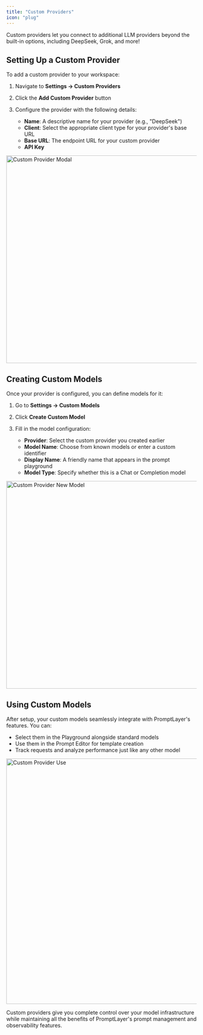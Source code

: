 ```yaml
---
title: "Custom Providers"
icon: "plug"
---
```


Custom providers let you connect to additional LLM providers beyond the built-in options, including DeepSeek, Grok, and more!

## Setting Up a Custom Provider

To add a custom provider to your workspace:

1. Navigate to **Settings → Custom Providers**
2. Click the **Add Custom Provider** button
3. Configure the provider with the following details:

   - **Name**: A descriptive name for your provider (e.g., "DeepSeek")
   - **Client**: Select the appropriate client type for your provider's base URL
   - **Base URL**: The endpoint URL for your custom provider
   - **API Key**

<img src="/images/custom-provider-modal.png" alt="Custom Provider Modal" width="550" />

## Creating Custom Models

Once your provider is configured, you can define models for it:

1. Go to **Settings → Custom Models**
2. Click **Create Custom Model**
3. Fill in the model configuration:

   - **Provider**: Select the custom provider you created earlier
   - **Model Name**: Choose from known models or enter a custom identifier
   - **Display Name**: A friendly name that appears in the prompt playground
   - **Model Type**: Specify whether this is a Chat or Completion model

<img src="/images/custom-provider-new-model.png" alt="Custom Provider New Model" width="550" />

## Using Custom Models

After setup, your custom models seamlessly integrate with PromptLayer's features. You can:

- Select them in the Playground alongside standard models
- Use them in the Prompt Editor for template creation
- Track requests and analyze performance just like any other model

<img src="/images/custom-provider-use.png" alt="Custom Provider Use" width="650" />

Custom providers give you complete control over your model infrastructure while maintaining all the benefits of PromptLayer's prompt management and observability features.